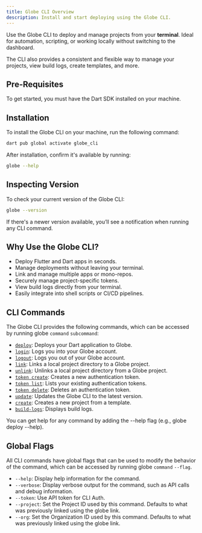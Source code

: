 ```yaml
---
title: Globe CLI Overview
description: Install and start deploying using the Globe CLI.
---
```


Use the Globe CLI to deploy and manage projects from your **terminal**. Ideal for automation, scripting, or working locally without switching to the dashboard.

The CLI also provides a consistent and flexible way to manage your projects, view build logs, create templates, and more.

## Pre-Requisites

To get started, you must have the Dart SDK installed on your machine.

## Installation

To install the Globe CLI on your machine, run the following command:

```bash
dart pub global activate globe_cli
```

After installation, confirm it's available by running:

```bash
globe --help
```

## Inspecting Version

To check your current version of the Globe CLI:

```bash
globe --version
```

If there's a newer version available, you’ll see a notification when running any CLI command.

## Why Use the Globe CLI?

- Deploy Flutter and Dart apps in seconds.
- Manage deployments without leaving your terminal.
- Link and manage multiple apps or mono-repos.
- Securely manage project-specific tokens.
- View build logs directly from your terminal.
- Easily integrate into shell scripts or CI/CD pipelines.

## CLI Commands

The Globe CLI provides the following commands, which can be accessed by running globe `command` `subcommand`:

- [`deploy`](/core-concepts/cli/deploying-a-project): Deploys your Dart application to Globe.
- [`login`](/core-concepts/cli/login-and-logout): Logs you into your Globe account.
- [`logout`](/core-concepts/cli/login-and-logout): Logs you out of your Globe account.
- [`link`](/core-concepts/cli/link-and-unlink): Links a local project directory to a Globe project.
- [`unlink`](/core-concepts/cli/link-and-unlink): Unlinks a local project directory from a Globe project.
- [`token create`](/core-concepts/cli/managing-tokens): Creates a new authentication token.
- [`token list`](/core-concepts/cli/managing-tokens): Lists your existing authentication tokens.
- [`token delete`](/core-concepts/cli/managing-tokens): Deletes an authentication token.
- [`update`](/core-concepts/cli/updating-the-cli): Updates the Globe CLI to the latest version.
- [`create`](/core-concepts/cli/creating-a-new-project): Creates a new project from a template.
- [`build-logs`](/core-concepts/cli/viewing-build-logs): Displays build logs.

You can get help for any command by adding the --help flag (e.g., globe deploy --help).

## Global Flags

All CLI commands have global flags that can be used to modify the behavior of the command, which can be accessed by running globe `command` `--flag`.

- `--help`: Display help information for the command.
- `--verbose`: Display verbose output for the command, such as API calls and debug information.
- `--token`: Use API token for CLI Auth.
- `--project`: Set the Project ID used by this command. Defaults to what was previously linked using the globe link.
- `--org`: Set the Organization ID used by this command. Defaults to what was previously linked using the globe link.
